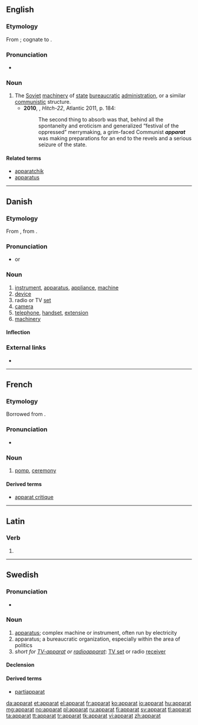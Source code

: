 {{also|Apparat}}
==English==

===Etymology===
From {{etyl|ru}} {{term|аппарат||[[apparatus]], apparat|sc=Cyrl|tr=apparát}}; cognate to {{term|apparatus|lang=en}}.

===Pronunciation===
* {{rhymes|ɑː(ɹ)t}}

===Noun===
{{en-noun|s|-}}

# The [[Soviet]] [[machinery]] of [[state]] [[bureaucratic]] [[administration]], or a similar [[communistic]] structure.
#* '''2010''', {{w|Christopher Hitchens}}, ''Hitch-22'', Atlantic 2011, p. 184:
#*: The second thing to absorb was that, behind all the spontaneity and eroticism and generalized “festival of the oppressed” merrymaking, a grim-faced Communist '''''apparat''''' was making preparations for an end to the revels and a serious seizure of the state.

====Related terms====
* [[apparatchik]]
* [[apparatus]]

----

==Danish==

===Etymology===
From {{etyl|de|da}} {{term|Apparat||device, apparatus|lang=de}}, from {{etyl|la|da}} {{term|apparatus|apparātus|lang=la}}.

===Pronunciation===
* {{IPA|/aparat/|[ɑb̥ɑˈʁɑːˀd̥]|lang=da}} or {{IPA|/apərat/|[ɑb̥əˈʁɑːˀd̥]|lang=da}}

===Noun===
{{da-noun|et|er}}

# [[instrument]], [[apparatus]], [[appliance]], [[machine]]
# [[device]]
# radio or TV [[set]]
# [[camera]]
# [[telephone]], [[handset]], [[extension]]
# [[machinery]]

====Inflection====
{{da-noun-infl|et|er}}

===External links===
* {{pedialite|lang=da}}

----

==French==

===Etymology===
Borrowed from {{etyl|la|fr}} {{term|apparatus}}.

===Pronunciation===
* {{IPA|/apaʁa/|lang=fr}}

===Noun===
{{fr-noun|m}}

# [[pomp]], [[ceremony]]

====Derived terms====
* [[apparat critique]]

----

==Latin==

===Verb===
{{la-verb-form|apparat}}

# {{conjugation of|apparo|apparō|3|s|pres|act|ind|lang=la}}

----

==Swedish==

===Pronunciation===
* {{audio|Sv-en apparat.ogg|Audio}}

===Noun===
{{sv-noun|g=c}}

# [[apparatus]]; complex machine or instrument, often run by electricity
# apparatus; a bureaucratic organization, especially within the area of politics
# ''short for [[TV-apparat]] or [[radioapparat]]'': [[TV set]] or radio [[receiver]]

====Declension====
{{sv-noun-reg-er}}

====Derived terms====
* {{sense|bureaucratic organization}}  [[partiapparat]]

[[da:apparat]]
[[et:apparat]]
[[el:apparat]]
[[fr:apparat]]
[[ko:apparat]]
[[io:apparat]]
[[hu:apparat]]
[[mg:apparat]]
[[no:apparat]]
[[pl:apparat]]
[[ru:apparat]]
[[fi:apparat]]
[[sv:apparat]]
[[tl:apparat]]
[[ta:apparat]]
[[tt:apparat]]
[[tr:apparat]]
[[tk:apparat]]
[[vi:apparat]]
[[zh:apparat]]